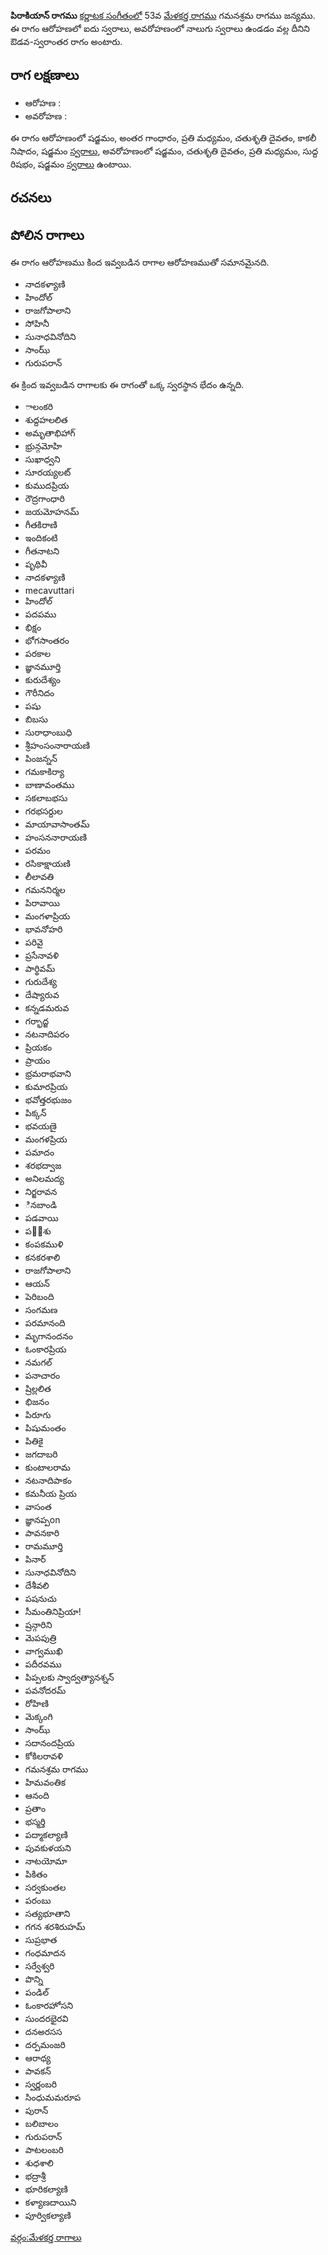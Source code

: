{{Infobox ragam
	| name          	= పిరాకియాన్
	| synonym	    	= 
	| mela          	= 
	| chakra        	= 
	| janaka        	= 
	| type          	= ఔడవ-స్వరాంతర
	| arohanam      	= {{svaraC|S|G3|M2|D2|N3|S'}} 
	| avarohanam    	= {{svaraC|S'|D2|M2|R1|S}}
	| jeeva         	=
	| chhaya        	=
	| nyasa         	=
	| vishesha      	= 
	| equivalent  		= 
}}
{{కర్ణాటక సంగీత రాగాలు}}
'''పిరాకియాన్ రాగము''' [[కర్ణాటక సంగీతం]]లో 53వ [[మేళకర్త రాగము]] గమనశ్రమ రాగము జన్యము.  ఈ రాగం ఆరోహణలో ఐదు స్వరాలు, అవరోహణంలో నాలుగు స్వరాలు ఉండడం వల్ల దీనిని ఔడవ-స్వరాంతర రాగం అంటారు.


==రాగ లక్షణాలు==


* ఆరోహణ : {{svaraC|S|G3|M2|D2|N3|S'}} 
* అవరోహణ : {{svaraC|S'|D2|M2|R1|S}}

ఈ రాగం ఆరోహణంలో షడ్జమం, అంతర గాంధారం, ప్రతి మధ్యమం, చతుశృతి దైవతం, కాకలీ నిషాదం, షడ్జమం [[స్వరాలు]], అవరోహణంలో షడ్జమం, చతుశృతి దైవతం, ప్రతి మధ్యమం, సుద్ద రిషభం, షడ్జమం [[స్వరాలు]] ఉంటాయి.

==రచనలు==



==పోలిన రాగాలు==
ఈ రాగం ఆరోహణము కింద ఇవ్వబడిన రాగాల ఆరోహణముతో సమానమైనది.
* నాదకళ్యాణి
* హిందోల్
* రాజగోపాలాని
* సోహినీ
* సునాధవినోదిని
* సాంఝ్
* గురుపరాన్

ఈ క్రింద ఇవ్వబడిన రాగాలకు ఈ రాగంతో ఒక్క స్వరస్థాన భేదం ఉన్నది.
* ాలంకరి
* శుద్దహలలిత
* అమృతాభిహాగ్
* భ్రున్గమోహి
* సుఖాధ్వని
* సూరయ్యలట్
* కుముదప్రియ
* రౌద్రగాంధారి
* జయమోహనమ్
* గీతకిరాణి
* ఇందికంటి
* గీతనాటని
* పృథివీ
* నాదకళ్యాణి
* mecavuttari
* హిందోల్
* పదపము
* భిక్షం
* భోగసాంతరం
* పరకాల
* జ్ఞానమూర్తి
* కురుదేశ్యం
* గౌరీనిదం
* పషు
* బిబసు
* సురాధాంబుధి
* శ్రీహంసంనారాయణి
* పింజన్నన్
* గమకాకిర్యా
* బాణావంతము
* సకలాబభసు
* గరభసర్దుల
* మాయావాసాంతమ్
* హంసననారాయణి
* పరమం
* రసికాక్షాయణి
* లీలావతి
* గమననిర్మల
* పిరావాయి
* మంగళాప్రియ
* భావనోహరి
* పరివై
* ప్రసేనావళి
* పార్థివమ్
* గురుదేశ్య
* దేష్యారువ
* కన్నడమరువ
* గర్భాద్జ
* నటనాదిపరం
* ప్రియకం
* ప్రాయం
* భ్రమరాభవాని
* కుమారప్రియ
* భవోత్తరభుజం
* పిక్కన్
* భవయణై
* మంగళప్రియ
* పమాదం
* శరభద్వాజ
* అనిలమద్య
* నిర్జరావన
* ినబాండి
* పడవాయి
* పల఼శు
* కంపకముళి
* కనకరశాలి
* రాజగోపాలాని
* ఆయన్
* పెరిబంది
* సంగమణ
* పరమానంది
* మృగానందనం
* ఓంకారప్రియ
* నమగల్
* పనాచారం
* ష్రిల్లలిత
* భిజనం
* పిరూగు
* పిషుమంతం
* పితికై
* జగదాబరి
* కుంటాలరామ
* నటనాదిపాకం
* కమనీయ ప్రియ
* వాసంత
* జ్ఞానప్పon
* పావనకారి
* రామమూర్తి
* పినార్
* సునాధవినోదిని
* దేశీవలి
* పషనుచు
* సీమంతినిప్రియా!
* ష్రన్గారిని
* మెపపుత్రి
* వాగ్వముఖి
* పదీరవము
* పిప్పలకు స్వాద్వత్యానశ్నన్
* పవనోదరమ్
* రోహిణి
* మెక్కంగి
* సాంఝ్
* సదానందప్రియ
* కోకిలరావళి
* గమనశ్రమ రాగము
* హిమవంతిక
* ఆనంది
* ప్రతాం
* భస్మర్తి
* పద్మాకల్యాణి
* పువకుళయని
* నాటయోమా
* పికితం
* సర్వకుంతల
* పరంబు
* సత్యభూతాని
* గగన శరశిరుహమ్
* సుప్రభాత
* గంధమాదన
* సర్వేశ్వరి
* పొన్ని
* పండిల్
* ఓంకారహోసని
* సుందరభైరవి
* దనఅరసస
* దర్పమంజరి
* ఆరాధ్య
* పావకన్
* స్వర్ణంబరి
* సింధుమమరూప
* పురాన్
* బలిబాలం
* గురుపరాన్
* పాటలంబరి
* శుధశాలి
* భద్రాశ్రీ
* భూరికల్యాణి
* కళ్యాణదాయిని
* పూర్వికల్యాణి



[[వర్గం:మేళకర్త రాగాలు]]